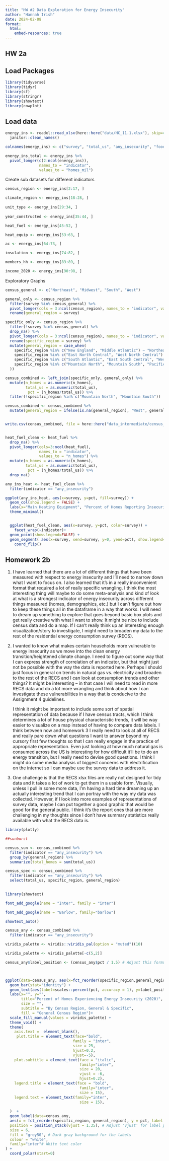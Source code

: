 ```yaml
---
title: "HW #2 Data Exploration for Energy Insecurity"
author: "Hannah Irish"
date: 2024-02-08
format:
  html:
    embed-resources: true
---
```


## HW 2a

## Load Packages

```r

library(tidyverse)
library(tidyr)
library(sf)
library(stringr)
library(showtext)
library(cowplot)
```

## Load data

```r

energy_ins <- readxl::read_xlsx(here::here("data/HC_11.1.xlsx"), skip=4) %>%
  janitor::clean_names()

colnames(energy_ins) <- c("survey", "total_us", "any_insecurity", "food_medicine", "unhealthy_temp", "disconnect_stop", "unable_heat", "unable_ac")

energy_ins_total <- energy_ins %>% 
  pivot_longer(c(2:ncol(energy_ins)), 
               names_to = "indicator",
               values_to = "homes_mil")


```

Create sub datasets for different indicators

```r

census_region <- energy_ins[2:17, ] 

climate_region <- energy_ins[18:28, ] 
 
unit_type <- energy_ins[29:34, ]
 
year_constructed <- energy_ins[35:44, ] 

heat_fuel <- energy_ins[45:52, ] 

heat_equip <- energy_ins[53:63, ] 

ac <- energy_ins[64:73, ] 

insulation <- energy_ins[74:82, ] 

members_hh <- energy_ins[83:89, ] 

income_2020 <- energy_ins[90:98, ]

```

Exploratory Graphs

```r

census_general <- c("Northeast", "Midwest", "South", "West")

general_only <- census_region %>% 
  filter(survey %in% census_general) %>% 
  pivot_longer(cols = 3:ncol(census_region), names_to = "indicator", values_to = "n_homes") %>% 
  rename(general_region = survey)

specific_only <- census_region %>% 
  filter(!survey %in% census_general) %>% 
  drop_na() %>% 
  pivot_longer(cols = 3:ncol(census_region), names_to = "indicator", values_to = "n_homes") %>% 
  rename(specific_region = survey) %>% 
  mutate(general_region = case_when(
    specific_region %in% c("New England", "Middle Atlantic") ~ "Northeast",
    specific_region %in% c("East North Central", "West North Central") ~ "Midwest",
    specific_region %in% c("South Atlantic", "East South Central", "West South Central") ~ "South",
    specific_region %in% c("Mountain North", "Mountain South", "Pacific") ~ "West"
  ))

census_combined <- left_join(specific_only, general_only) %>% 
  mutate(n_homes = as.numeric(n_homes),
         total_us = as.numeric(total_us),
          pct = (n_homes/total_us)) %>%
  filter(!specific_region %in% c("Mountain North", "Mountain South"))

census_combined <- census_combined %>%
  mutate(general_region = ifelse(is.na(general_region), "West", general_region))


write.csv(census_combined, file = here::here("data_intermediate/census_data.csv"))



```

```r



heat_fuel_clean <- heat_fuel %>% 
  drop_na() %>% 
  pivot_longer(cols=3:ncol(heat_fuel), 
               names_to = "indicator",
               values_to = "n_homes") %>% 
  mutate(n_homes = as.numeric(n_homes),
         total_us = as.numeric(total_us),
          pct = (n_homes/total_us)) %>% 
  drop_na()

any_ins_heat <- heat_fuel_clean %>% 
  filter(indicator == "any_insecurity")

ggplot(any_ins_heat, aes(x=survey, y=pct, fill=survey)) +
  geom_col(show.legend = FALSE) +
  labs(x="Main Heating Equipment", "Percent of Homes Reporting Insecurity", title="Percent of Home Reporting Any Energy Insecurity by Main Heating Fuel")+
  theme_minimal() 



```

```r

  ggplot(heat_fuel_clean, aes(x=survey, y=pct, color=survey)) +
    facet_wrap(~indicator)+
  geom_point(show.legend=FALSE) + 
  geom_segment( aes(x=survey, xend=survey, y=0, yend=pct), show.legend=FALSE) +
    coord_flip()
```

## Homework 2b

1.  I have learned that there are a lot of different things that have been measured with respect to energy insecurity and I'll need to narrow down what I want to focus on. I also learned that it's in a really inconvenient format that required a lot of really specific wrangling. I think the most interesting thing will maybe to do some meta-analysis and kind of look at what is a strongest indicator of energy insecurity across different things measured (homes, demographics, etc.) but I can't figure out how to keep these things all in the dataframe in a way that works. I will need to dream up something to explore that goes beyond basic box plots and get really creative with what I want to show. It might be nice to include census data and do a map. If I can't really think up an interesting enough visualization/story to investigate, I might need to broaden my data to the rest of the residential energy consumption survey (RECS).

2.  I wanted to know what makes certain households more vulnerable to energy insecurity as we move into the clean energy transition/heightened climate change. I need to figure out some way that I can express strength of correlation of an indicator, but that might just not be possible with the way the data is reported here. Perhaps I should just focus in general on trends in natural gas vs. electricity and broaden to the rest of the RECS and I can look at consumption trends and other things? It might be interesting -- in that case I will need to read in more RECS data and do a lot more wrangling and think about how I can investigate these vulnerabilities in a way that is conducive to the Assignment 4 guidelines.

    I think it might be important to include some sort of spatial representation of data because if I have census tracts, which I think determines a lot of house physical characteristic trends, it will be way easier to visualize on a map instead of having to compare data labels. I think between now and homework 3 I really need to look at all of RECS and really pare down what questions I want to answer beyond my cursory first few thoughts so that I can really engage in the practice of appropriate representation. Even just looking at how much natural gas is consumed across the US is interesting for how difficult it'll be to do an energy transition, but I really need to devise good questions. I think I might do some media analysis of biggest concerns with electrification on the internet so I can maybe use the survey data to address it.

3.  One challenge is that the RECS xlsx files are really not designed for tidy data and it takes a lot of work to get them in a usable form. Visually, unless I pull in some more data, I'm having a hard time dreaming up an actually interesting trend that I can portray with the way my data was collected. However, if I look into more examples of representations of survey data, maybe I can put together a good graphic that would be good for the general public. I think it's the report ones that are more challenging in my thoughts since I don't have summary statistics really available with what the RECS data is.

```r

library(plotly)

##sunburst

census_sun <- census_combined %>% 
  filter(indicator == "any_insecurity") %>% 
  group_by(general_region) %>% 
  summarize(total_homes = sum(total_us)) 

census_spec <- census_combined %>% 
  filter(indicator == "any_insecurity") %>% 
  select(total_us, specific_region, general_region)
  
```

```r
library(showtext)

font_add_google(name = "Inter", family = "inter")

font_add_google(name = "Barlow", family="barlow")

showtext_auto()

census_any <- census_combined %>% 
  filter(indicator == "any_insecurity") 

viridis_palette <- viridis::viridis_pal(option = "muted")(10)

viridis_palette <- viridis_palette[-c(5,2)]

census_any$label_position <- (census_any$pct / 1.5) # Adjust this formula based on your specific needs



ggplot(data=census_any, aes(x=fct_reorder(specific_region,general_region), y=pct, fill=general_region))+
  geom_bar(stat="identity") +
  geom_text(aes(label=scales::percent(pct, accuracy = 1), y=label_position), size = 6, color="white", face= "bold")+
  labs(x="", y="", 
       title="Percent of Homes Experiencing Energy Insecurity (2020)",
       size = "",
       subtitle = "By Census Region, General & Specific",
       fill = "General Census Region")+
  scale_fill_manual(values = viridis_palette) +
  theme_void() +
  theme(
    axis.text =  element_blank(),
     plot.title = element_text(face="bold",
                              family = "inter",
                              size = 25, 
                              hjust=0.2,
                              vjust=-5),
    plot.subtitle = element_text(face = "italic",
                                 family="inter",
                                 size = 20,
                                 vjust = -6,
                                 hjust=0.2),
    legend.title = element_text(face = "bold",
                                 family="inter",
                                 size = 15),
    legend.text = element_text(family="inter",
                                 size = 15),
  
  )  +
  geom_label(data=census_any,
  aes(x = fct_reorder(specific_region, general_region), y = pct, label = specific_region),
  position = position_stack(vjust = 1.35), # Adjust 'vjust' for label positioning
  size = 6,
  fill = "grey50", # Dark gray background for the labels
  colour = "white",
  family="inter"# White text color
) +
  coord_polar(start=0)


```
